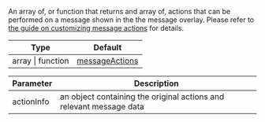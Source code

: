 An array of, or function that returns and array of, actions that can be performed on a message shown in the the message overlay.
Please refer to [the guide on customizing message actions](/reactnative/guides/customize-message-actions) for details.

| Type | Default |
| - | - |
| array \| function | [messageActions](https://github.com/GetStream/stream-chat-react-native/blob/master/package/src/components/Message/utils/messageActions.ts) |

| Parameter | Description |
| - | - |
| actionInfo | an object containing the original actions and relevant message data |
